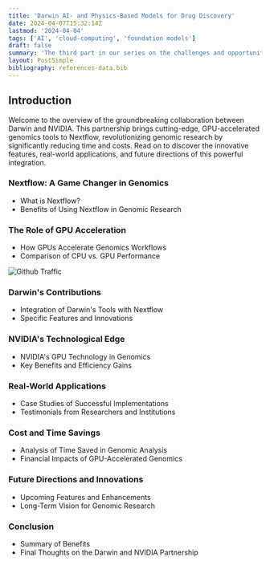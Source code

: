 ```yaml
---
title: 'Darwin AI- and Physics-Based Models for Drug Discovery'
date: 2024-04-07T15:32:14Z
lastmod: '2024-04-04'
tags: ['AI', 'cloud-computing', 'foundation models']
draft: false
summary: 'The third part in our series on the challenges and opportunities of computational drug discovery'
layout: PostSimple
bibliography: references-data.bib
---
```


## Introduction

Welcome to the overview of the groundbreaking collaboration between Darwin and NVIDIA. This partnership brings cutting-edge, GPU-accelerated genomics tools to Nextflow, revolutionizing genomic research by significantly reducing time and costs. Read on to discover the innovative features, real-world applications, and future directions of this powerful integration.

### Nextflow: A Game Changer in Genomics
- What is Nextflow?
- Benefits of Using Nextflow in Genomic Research

### The Role of GPU Acceleration
- How GPUs Accelerate Genomics Workflows
- Comparison of CPU vs. GPU Performance

![Github Traffic](/static/images/schrodinger_1.webp)

### Darwin's Contributions
- Integration of Darwin's Tools with Nextflow
- Specific Features and Innovations

### NVIDIA's Technological Edge
- NVIDIA's GPU Technology in Genomics
- Key Benefits and Efficiency Gains

### Real-World Applications
- Case Studies of Successful Implementations
- Testimonials from Researchers and Institutions

### Cost and Time Savings
- Analysis of Time Saved in Genomic Analysis
- Financial Impacts of GPU-Accelerated Genomics

### Future Directions and Innovations
- Upcoming Features and Enhancements
- Long-Term Vision for Genomic Research

### Conclusion
- Summary of Benefits
- Final Thoughts on the Darwin and NVIDIA Partnership
